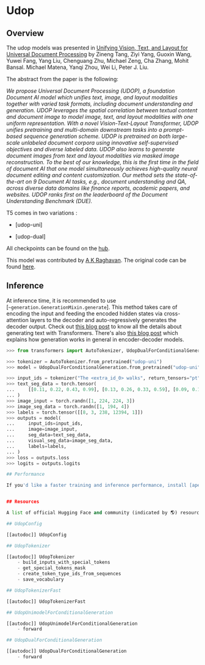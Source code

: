 <!--Copyright 2023 The HuggingFace Team. All rights reserved.

Licensed under the Apache License, Version 2.0 (the "License"); you may not use this file except in compliance with
the License. You may obtain a copy of the License at

http://www.apache.org/licenses/LICENSE-2.0

Unless required by applicable law or agreed to in writing, software distributed under the License is distributed on
an "AS IS" BASIS, WITHOUT WARRANTIES OR CONDITIONS OF ANY KIND, either express or implied. See the License for the
specific language governing permissions and limitations under the License.
-->

# Udop

## Overview

The udop models was presented in [Unifying Vision, Text, and Layout for Universal Document Processing](https://arxiv.org/pdf/2212.02623.pdf) by Zineng Tang, Ziyi Yang, Guoxin Wang, Yuwei Fang, Yang Liu, Chenguang Zhu, Michael Zeng, Cha Zhang, Mohit Bansal.
Michael Matena, Yanqi Zhou, Wei Li, Peter J. Liu.

The abstract from the paper is the following:

*We propose Universal Document Processing (UDOP), a foundation Document AI model which unifies text, image, and layout
modalities together with varied task formats, including document understanding and generation. UDOP leverages the
spatial correlation between textual content and document image to model image, text, and layout modalities with one
uniform representation. With a novel Vision-Text-Layout Transformer, UDOP unifies pretraining and multi-domain
downstream tasks into a prompt-based sequence generation scheme. UDOP is pretrained on both large-scale unlabeled
document corpora using innovative self-supervised objectives and diverse labeled data. UDOP also learns to generate
document images from text and layout modalities via masked image reconstruction. To the best of our knowledge, this is
the first time in the field of document AI that one model simultaneously achieves high-quality neural document editing
and content customization. Our method sets the state-of-the-art on 9 Document AI tasks, e.g., document understanding
and QA, across diverse data domains like finance reports, academic papers, and websites. UDOP ranks first on the
leaderboard of the Document Understanding Benchmark (DUE).*

T5 comes in two variations :

- [udop-uni]

- [udop-dual]

All checkpoints can be found on the [hub](https://huggingface.co/models?search=udop).

This model was contributed by [A K Raghavan](https://github.com/raghavanone). The original code can be found [here](https://github.com/microsoft/i-Code/tree/main/i-Code-Doc).

<a id='training'></a>

## Inference

At inference time, it is recommended to use [`~generation.GenerationMixin.generate`]. This
method takes care of encoding the input and feeding the encoded hidden states via cross-attention layers to the decoder
and auto-regressively generates the decoder output. Check out [this blog post](https://huggingface.co/blog/how-to-generate) to know all the details about generating text with Transformers.
There's also [this blog post](https://huggingface.co/blog/encoder-decoder#encoder-decoder) which explains how
generation works in general in encoder-decoder models.

```python
>>> from transformers import AutoTokenizer, UdopDualForConditionalGeneration

>>> tokenizer = AutoTokenizer.from_pretrained("udop-uni")
>>> model = UdopDualForConditionalGeneration.from_pretrained("udop-uni")

>>> input_ids = tokenizer("The <extra_id_0> walks", return_tensors="pt").input_ids
>>> text_seg_data = torch.tensor(
...     [[0.11, 0.22, 0.43, 0.99], [0.13, 0.26, 0.33, 0.59], [0.09, 0.11, 0.29, 0.29]]
... )
>>> image_input = torch.randn([1, 224, 224, 3])
>>> image_seg_data = torch.randn([1, 194, 4])
>>> labels = torch.tensor([[8, 3, 238, 12394, 1]])
>>> outputs = model(
...     input_ids=input_ids,
...     image=image_input,
...     seg_data=text_seg_data,
...     visual_seg_data=image_seg_data,
...     labels=labels,
... )
>>> loss = outputs.loss
>>> logits = outputs.logits

## Performance

If you'd like a faster training and inference performance, install [apex](https://github.com/NVIDIA/apex#quick-start) and then the model will automatically use `apex.normalization.FusedRMSNorm` instead of `UdopLayerNorm`. The former uses an optimized fused kernel which is several times faster than the latter.


## Resources

A list of official Hugging Face and community (indicated by 🌎) resources to help you get started with Udop. If you're interested in submitting a resource to be included here, please feel free to open a Pull Request and we'll review it! The resource should ideally demonstrate something new instead of duplicating an existing resource.

## UdopConfig

[[autodoc]] UdopConfig

## UdopTokenizer

[[autodoc]] UdopTokenizer
    - build_inputs_with_special_tokens
    - get_special_tokens_mask
    - create_token_type_ids_from_sequences
    - save_vocabulary

## UdopTokenizerFast

[[autodoc]] UdopTokenizerFast

## UdopUnimodelForConditionalGeneration

[[autodoc]] UdopUnimodelForConditionalGeneration
    - forward

## UdopDualForConditionalGeneration

[[autodoc]] UdopDualForConditionalGeneration
    - forward
